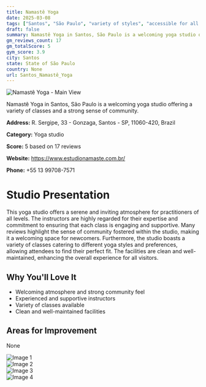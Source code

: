 ```yaml
---
title: Namastê Yoga
date: 2025-03-08
tags: ["Santos", "São Paulo", "variety of styles", "accessible for all levels", "welcoming", "community-focused", "Santos"]  
draft: false
summary: Namastê Yoga in Santos, São Paulo is a welcoming yoga studio offering a variety of classes and a strong sense of community.
gm_reviews_count: 17
gm_totalScore: 5
gym_score: 3.9
city: Santos
state: State of São Paulo
country: None
url: Santos_Namastê_Yoga
---
```


<div className="aspect-[16/9] relative my-8">
  <img 
    src="https://lh5.googleusercontent.com/p/AF1QipPLtRjYPxOaYGBgfL5jCnrdLFw18mRLQyLZPQ3l=w1920-h1080-k-no"
    alt="Namastê Yoga - Main View"
    className="object-cover absolute inset-0 w-full h-full rounded-lg"
  />
</div>

Namastê Yoga in Santos, São Paulo is a welcoming yoga studio offering a variety of classes and a strong sense of community.

**Address:** R. Sergipe, 33 - Gonzaga, Santos - SP, 11060-420, Brazil

**Category:** Yoga studio

**Score:** 5 based on 17 reviews

**Website:** https://www.estudionamaste.com.br/

**Phone:** +55 13 99708-7571

# Studio Presentation

This yoga studio offers a serene and inviting atmosphere for practitioners of all levels. The instructors are highly regarded for their expertise and commitment to ensuring that each class is engaging and supportive. Many reviews highlight the sense of community fostered within the studio, making it a welcoming space for newcomers. Furthermore, the studio boasts a variety of classes catering to different yoga styles and preferences, allowing attendees to find their perfect fit. The facilities are clean and well-maintained, enhancing the overall experience for all visitors.



## Why You'll Love It

- Welcoming atmosphere and strong community feel
- Experienced and supportive instructors
- Variety of classes available
- Clean and well-maintained facilities

## Areas for Improvement

None

<div className="grid grid-cols-1 xl:grid-cols-2 gap-4 my-8">
<div className="aspect-[4/3] relative"><img src="https://lh5.googleusercontent.com/p/AF1QipN9wEpBITcjBiWGWJk1RJJKoTjY29wjbVWsjOCe=w1920-h1080-k-no" alt="Image 1" className="object-cover absolute inset-0 w-full h-full rounded-lg" /></div>
<div className="aspect-[4/3] relative"><img src="https://lh5.googleusercontent.com/p/AF1QipPbd6bwFmqSiviDHyMWDEWV_GNIyjvmgIW8jpTz=w1920-h1080-k-no" alt="Image 2" className="object-cover absolute inset-0 w-full h-full rounded-lg" /></div>
<div className="aspect-[4/3] relative"><img src="https://lh5.googleusercontent.com/p/AF1QipMHnGCIsgBfU7mwaTtBsw3_-r4JGxlwxApMNcs7=w1920-h1080-k-no" alt="Image 3" className="object-cover absolute inset-0 w-full h-full rounded-lg" /></div>
<div className="aspect-[4/3] relative"><img src="https://lh5.googleusercontent.com/p/AF1QipPvCWbRS192bbUaw-dVyE3iILteyh_4tNLfijx1=w1920-h1080-k-no" alt="Image 4" className="object-cover absolute inset-0 w-full h-full rounded-lg" /></div>
</div>
